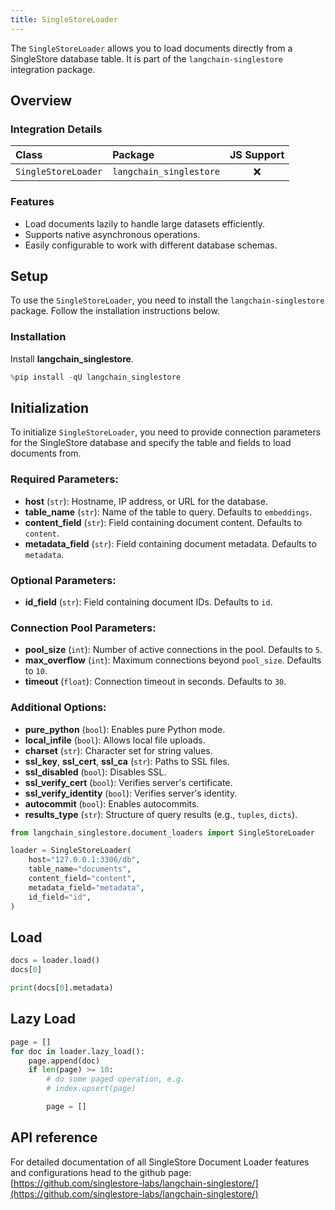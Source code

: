 ```yaml
---
title: SingleStoreLoader
---
```


The `SingleStoreLoader` allows you to load documents directly from a SingleStore database table. It is part of the `langchain-singlestore` integration package.

## Overview

### Integration Details

| Class | Package | JS Support |
| :--- | :--- | :---: |
| `SingleStoreLoader` | `langchain_singlestore` | ❌ |

### Features
- Load documents lazily to handle large datasets efficiently.
- Supports native asynchronous operations.
- Easily configurable to work with different database schemas.

## Setup

To use the `SingleStoreLoader`, you need to install the `langchain-singlestore` package. Follow the installation instructions below.

### Installation

Install **langchain_singlestore**.


```python
%pip install -qU langchain_singlestore
```

## Initialization

To initialize `SingleStoreLoader`, you need to provide connection parameters for the SingleStore database and specify the table and fields to load documents from.

### Required Parameters:
- **host** (`str`): Hostname, IP address, or URL for the database.
- **table_name** (`str`): Name of the table to query. Defaults to `embeddings`.
- **content_field** (`str`): Field containing document content. Defaults to `content`.
- **metadata_field** (`str`): Field containing document metadata. Defaults to `metadata`.

### Optional Parameters:
- **id_field** (`str`): Field containing document IDs. Defaults to `id`.

### Connection Pool Parameters:
- **pool_size** (`int`): Number of active connections in the pool. Defaults to `5`.
- **max_overflow** (`int`): Maximum connections beyond `pool_size`. Defaults to `10`.
- **timeout** (`float`): Connection timeout in seconds. Defaults to `30`.

### Additional Options:
- **pure_python** (`bool`): Enables pure Python mode.
- **local_infile** (`bool`): Allows local file uploads.
- **charset** (`str`): Character set for string values.
- **ssl_key**, **ssl_cert**, **ssl_ca** (`str`): Paths to SSL files.
- **ssl_disabled** (`bool`): Disables SSL.
- **ssl_verify_cert** (`bool`): Verifies server's certificate.
- **ssl_verify_identity** (`bool`): Verifies server's identity.
- **autocommit** (`bool`): Enables autocommits.
- **results_type** (`str`): Structure of query results (e.g., `tuples`, `dicts`).


```python
from langchain_singlestore.document_loaders import SingleStoreLoader

loader = SingleStoreLoader(
    host="127.0.0.1:3306/db",
    table_name="documents",
    content_field="content",
    metadata_field="metadata",
    id_field="id",
)
```

## Load


```python
docs = loader.load()
docs[0]
```


```python
print(docs[0].metadata)
```

## Lazy Load


```python
page = []
for doc in loader.lazy_load():
    page.append(doc)
    if len(page) >= 10:
        # do some paged operation, e.g.
        # index.upsert(page)

        page = []
```

## API reference

For detailed documentation of all SingleStore Document Loader features and configurations head to the github page: [https://github.com/singlestore-labs/langchain-singlestore/](https://github.com/singlestore-labs/langchain-singlestore/)
